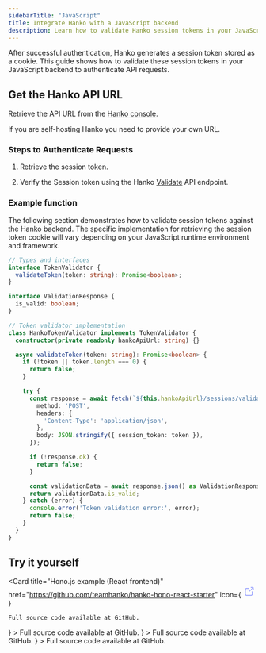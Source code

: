 ```yaml
---
sidebarTitle: "JavaScript"
title: Integrate Hanko with a JavaScript backend
description: Learn how to validate Hanko session tokens in your JavaScript/Node.js backend to authenticate API requests.
---
```



<BackendIntegrationAbout/>

After successful authentication, Hanko generates a session token stored as a cookie. This guide shows how to validate these session tokens in your JavaScript backend to authenticate API requests.

## Get the Hanko API URL

Retrieve the API URL from the [Hanko console](https://cloud.hanko.io/).

<Note>If you are self-hosting Hanko you need to provide your own URL.</Note>

### Steps to Authenticate Requests

1. Retrieve the session token.

2. Verify the Session token using the Hanko [Validate](/api-reference/public/session-management/validate-a-session-1) API endpoint.

### Example function

The following section demonstrates how to validate session tokens against the Hanko backend.
The specific implementation for retrieving the session token cookie will vary depending on your JavaScript runtime environment and framework.

```ts index.ts
// Types and interfaces
interface TokenValidator {
  validateToken(token: string): Promise<boolean>;
}

interface ValidationResponse {
  is_valid: boolean;
}

// Token validator implementation
class HankoTokenValidator implements TokenValidator {
  constructor(private readonly hankoApiUrl: string) {}

  async validateToken(token: string): Promise<boolean> {
    if (!token || token.length === 0) {
      return false;
    }

    try {
      const response = await fetch(`${this.hankoApiUrl}/sessions/validate`, {
        method: 'POST',
        headers: {
          'Content-Type': 'application/json',
        },
        body: JSON.stringify({ session_token: token }),
      });

      if (!response.ok) {
        return false;
      }

      const validationData = await response.json() as ValidationResponse;
      return validationData.is_valid;
    } catch (error) {
      console.error('Token validation error:', error);
      return false;
    }
  }
}
```

## Try it yourself

<Card
    title="Hono.js example (React frontend)"
    href="https://github.com/teamhanko/hanko-hono-react-starter"
    icon={
        <svg xmlns="http://www.w3.org/2000/svg"
             className="icon icon-tabler icon-tabler-external-link"
             width="24"
             height="24"
             viewBox="0 0 24 24"
             strokeWidth="2"
             stroke="#5465FF"
             fill="none"
             strokeLinecap="round"
             strokeLinejoin="round"
        >
            <path stroke="none" d="M0 0h24v24H0z" fill="none"></path>
            <path d="M12 6h-6a2 2 0 0 0 -2 2v10a2 2 0 0 0 2 2h10a2 2 0 0 0 2 -2v-6"></path>
            <path d="M11 13l9 -9"></path>
            <path d="M15 4h5v5"></path>
        </svg>
    }
>
    Full source code available at GitHub.
</Card>
<Card
    title="Node and Express.js example (React frontend)"
    href="https://github.com/teamhanko/hanko-react-express-starter"
    icon={
        <svg
            xmlns="http://www.w3.org/2000/svg"
            className="icon icon-tabler icon-tabler-external-link"
            width="24"
            height="24"
            viewBox="0 0 24 24"
            strokeWidth="2"
            stroke="#5465FF"
            fill="none"
            strokeLinecap="round"
            strokeLinejoin="round"
        >
            <path stroke="none" d="M0 0h24v24H0z" fill="none"></path>
            <path d="M12 6h-6a2 2 0 0 0 -2 2v10a2 2 0 0 0 2 2h10a2 2 0 0 0 2 -2v-6"></path>
            <path d="M11 13l9 -9"></path>
            <path d="M15 4h5v5"></path>
        </svg>
    }
>
    Full source code available at GitHub.
</Card>
<Card
    title="Node and Express.js example (Vue frontend)"
    href="https://github.com/teamhanko/hanko-vue-express-starter"
    icon={
        <svg
            xmlns="http://www.w3.org/2000/svg"
            className="icon icon-tabler icon-tabler-external-link"
            width="24"
            height="24"
            viewBox="0 0 24 24"
            strokeWidth="2"
            stroke="#5465FF"
            fill="none"
            strokeLinecap="round"
            strokeLinejoin="round"
        >
            <path stroke="none" d="M0 0h24v24H0z" fill="none"></path>
            <path d="M12 6h-6a2 2 0 0 0 -2 2v10a2 2 0 0 0 2 2h10a2 2 0 0 0 2 -2v-6"></path>
            <path d="M11 13l9 -9"></path>
            <path d="M15 4h5v5"></path>
        </svg>
    }
>
    Full source code available at GitHub.
</Card>
<Card
    title="Node and Express.js example (Svelte frontend)"
    href="https://github.com/teamhanko/hanko-svelte-express-starter"
    icon={
        <svg
            xmlns="http://www.w3.org/2000/svg"
            className="icon icon-tabler icon-tabler-external-link"
            width="24"
            height="24"
            viewBox="0 0 24 24"
            strokeWidth="2"
            stroke="#5465FF"
            fill="none"
            strokeLinecap="round"
            strokeLinejoin="round"
        >
            <path stroke="none" d="M0 0h24v24H0z" fill="none"></path>
            <path d="M12 6h-6a2 2 0 0 0 -2 2v10a2 2 0 0 0 2 2h10a2 2 0 0 0 2 -2v-6"></path>
            <path d="M11 13l9 -9"></path>
            <path d="M15 4h5v5"></path>
        </svg>
    }
>
    Full source code available at GitHub.
</Card>
